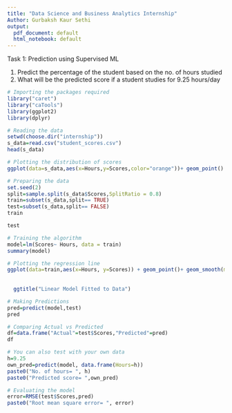 ---
title: "Data Science and Business Analytics Internship"
Author: Gurbaksh Kaur Sethi
output:
  pdf_document: default
  html_notebook: default
---
Task 1: Prediction using Supervised ML

1) Predict the percentage of the student based on the no. of hours studied
2) What will be the predicted score if a student studies for 9.25 hours/day

```{r}
# Importing the packages required
library("caret")
library("caTools")
library(ggplot2)
library(dplyr)
```
```{r}
# Reading the data
setwd(choose.dir("internship"))
s_data=read.csv("student_scores.csv")
head(s_data)
```

```{r}
# Plotting the distribution of scores
ggplot(data=s_data,aes(x=Hours,y=Scores,color="orange"))+ geom_point() +labs(title = "Hours vs Scores")

```

```{r}
# Preparing the data
set.seed(2)
split=sample.split(s_data$Scores,SplitRatio = 0.8)
train=subset(s_data,split== TRUE)
test=subset(s_data,split== FALSE)
train
```
```{r}
test
```

```{r}
# Training the algorithm
model=lm(Scores~ Hours, data = train)
summary(model)
```

```{r}
# Plotting the regression line
ggplot(data=train,aes(x=Hours, y=Scores)) + geom_point()+ geom_smooth(method = "lm")+ theme(panel.background = element_rect(fill = "white"),
                                                                          axis.line.x=element_line(),
                                                                          axis.line.y=element_line()) +
  ggtitle("Linear Model Fitted to Data")
```

```{r}
# Making Predictions
pred=predict(model,test)
pred

```

```{r}
# Comparing Actual vs Predicted
df=data.frame("Actual"=test$Scores,"Predicted"=pred)
df
```

```{r}
# You can also test with your own data
h=9.25
own_pred=predict(model, data.frame(Hours=h))
paste0("No. of hours= ", h)
paste0("Predicted score= ",own_pred)
```

```{r}
# Evaluating the model
error=RMSE(test$Scores,pred)
paste0("Root mean square error= ", error)
```
